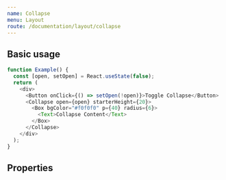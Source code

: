 ```yaml
---
name: Collapse
menu: Layout
route: /documentation/layout/collapse
---
```



## Basic usage

<CollapseSimple />

```js live=true
function Example() {
  const [open, setOpen] = React.useState(false);
  return (
    <div>
      <Button onClick={() => setOpen(!open)}>Toggle Collapse</Button>
      <Collapse open={open} starterHeight={20}>
        <Box bgColor="#f0f0f0" p={40} radius={6}>
          <Text>Collapse Content</Text>
        </Box>
      </Collapse>
    </div>
  );
}
```

## Properties

<Props of={Collapse} />
